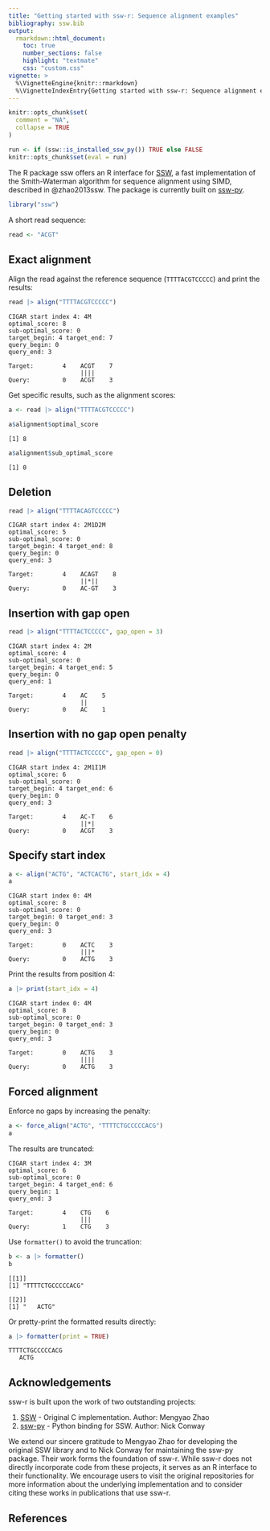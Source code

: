 ```yaml
---
title: "Getting started with ssw-r: Sequence alignment examples"
bibliography: ssw.bib
output:
  rmarkdown::html_document:
    toc: true
    number_sections: false
    highlight: "textmate"
    css: "custom.css"
vignette: >
  %\VignetteEngine{knitr::rmarkdown}
  %\VignetteIndexEntry{Getting started with ssw-r: Sequence alignment examples}
---
```


```r
knitr::opts_chunk$set(
  comment = "NA",
  collapse = TRUE
)

run <- if (ssw::is_installed_ssw_py()) TRUE else FALSE
knitr::opts_chunk$set(eval = run)
```

The R package ssw offers an R interface for
[SSW](https://github.com/mengyao/Complete-Striped-Smith-Waterman-Library),
a fast implementation of the Smith-Waterman algorithm for sequence alignment
using SIMD, described in @zhao2013ssw. The package is currently built on
[ssw-py](https://pypi.org/project/ssw-py/).

```r
library("ssw")
```

A short read sequence:

```r
read <- "ACGT"
```

## Exact alignment

Align the read against the reference sequence (`TTTTACGTCCCCC`) and print the results:

```r
read |> align("TTTTACGTCCCCC")
```

```text
CIGAR start index 4: 4M
optimal_score: 8
sub-optimal_score: 0
target_begin: 4	target_end: 7
query_begin: 0
query_end: 3

Target:        4    ACGT    7
                    ||||
Query:         0    ACGT    3
```

Get specific results, such as the alignment scores:

```r
a <- read |> align("TTTTACGTCCCCC")
```

```r
a$alignment$optimal_score
```

```text
[1] 8
```

```r
a$alignment$sub_optimal_score
```

```text
[1] 0
```

## Deletion

```r
read |> align("TTTTACAGTCCCCC")
```

```text
CIGAR start index 4: 2M1D2M
optimal_score: 5
sub-optimal_score: 0
target_begin: 4	target_end: 8
query_begin: 0
query_end: 3

Target:        4    ACAGT    8
                    ||*||
Query:         0    AC-GT    3
```

## Insertion with gap open

```r
read |> align("TTTTACTCCCCC", gap_open = 3)
```

```text
CIGAR start index 4: 2M
optimal_score: 4
sub-optimal_score: 0
target_begin: 4	target_end: 5
query_begin: 0
query_end: 1

Target:        4    AC    5
                    ||
Query:         0    AC    1
```

## Insertion with no gap open penalty

```r
read |> align("TTTTACTCCCCC", gap_open = 0)
```

```text
CIGAR start index 4: 2M1I1M
optimal_score: 6
sub-optimal_score: 0
target_begin: 4	target_end: 6
query_begin: 0
query_end: 3

Target:        4    AC-T    6
                    ||*|
Query:         0    ACGT    3
```

## Specify start index

```r
a <- align("ACTG", "ACTCACTG", start_idx = 4)
a
```

```text
CIGAR start index 0: 4M
optimal_score: 8
sub-optimal_score: 0
target_begin: 0	target_end: 3
query_begin: 0
query_end: 3

Target:        0    ACTC    3
                    |||*
Query:         0    ACTG    3
```

Print the results from position 4:

```r
a |> print(start_idx = 4)
```

```text
CIGAR start index 0: 4M
optimal_score: 8
sub-optimal_score: 0
target_begin: 0	target_end: 3
query_begin: 0
query_end: 3

Target:        0    ACTG    3
                    ||||
Query:         0    ACTG    3
```

## Forced alignment

Enforce no gaps by increasing the penalty:

```r
a <- force_align("ACTG", "TTTTCTGCCCCCACG")
a
```

The results are truncated:

```text
CIGAR start index 4: 3M
optimal_score: 6
sub-optimal_score: 0
target_begin: 4	target_end: 6
query_begin: 1
query_end: 3

Target:        4    CTG    6
                    |||
Query:         1    CTG    3
```

Use `formatter()` to avoid the truncation:

```r
b <- a |> formatter()
b
```

```text
[[1]]
[1] "TTTTCTGCCCCCACG"

[[2]]
[1] "   ACTG"
```

Or pretty-print the formatted results directly:

```r
a |> formatter(print = TRUE)
```

```text
TTTTCTGCCCCCACG
   ACTG
```

## Acknowledgements

ssw-r is built upon the work of two outstanding projects:

1. [SSW](https://github.com/mengyao/Complete-Striped-Smith-Waterman-Library) -
   Original C implementation. Author: Mengyao Zhao
1. [ssw-py](https://pypi.org/project/ssw-py/) - Python binding for SSW.
   Author: Nick Conway

We extend our sincere gratitude to Mengyao Zhao for developing the original
SSW library and to Nick Conway for maintaining the ssw-py package.
Their work forms the foundation of ssw-r.
While ssw-r does not directly incorporate code from these projects,
it serves as an R interface to their functionality. We encourage users to
visit the original repositories for more information about the underlying
implementation and to consider citing these works in publications that use ssw-r.

## References
